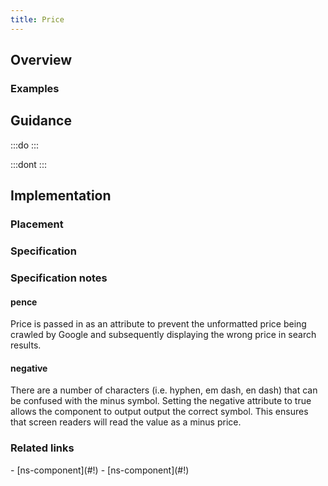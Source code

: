 ```yaml
---
title: Price
---
```




## Overview

<CompDetails name={componentName} />

### Examples

<Tabs>
  <TabItem label="Standard">
    <ExampleViewer type="standard" />
  </TabItem>
  <TabItem label="Extended">
    <ExampleViewer type="standard" />
  </TabItem>
</Tabs>

## Guidance

:::do
:::

:::dont
:::

## Implementation

### Placement

<Placement name={componentName} />

### Specification

<Specification name={componentName} />

### Specification notes

#### pence

Price is passed in as an attribute to prevent the unformatted price being crawled by Google and subsequently displaying the wrong price in search results.

#### negative

There are a number of characters (i.e. hyphen, em dash, en dash) that can be confused with the minus symbol. Setting the negative attribute to true allows the component to output output the correct symbol. This ensures that screen readers will read the value as a minus price.


### Related links

<RelatedLinks name={componentName}>
- [ns-component](#!)
- [ns-component](#!)
</RelatedLinks>

